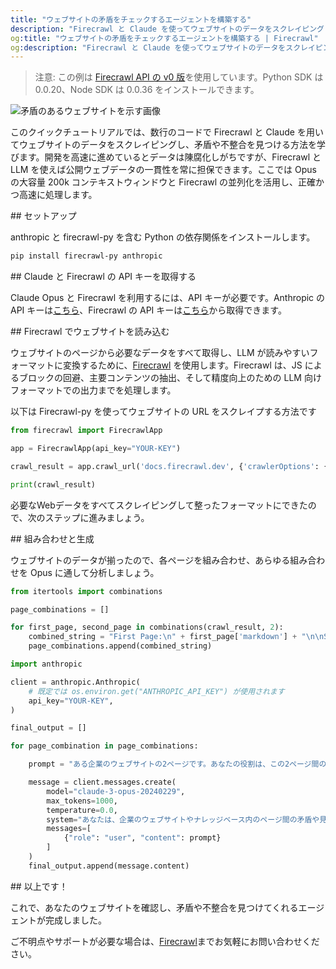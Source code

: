 ```yaml
---
title: "ウェブサイトの矛盾をチェックするエージェントを構築する"
description: "Firecrawl と Claude を使ってウェブサイトのデータをスクレイピングし、矛盾を検出する"
og:title: "ウェブサイトの矛盾をチェックするエージェントを構築する | Firecrawl"
og:description: "Firecrawl と Claude を使ってウェブサイトのデータをスクレイピングし、矛盾を検出する"
---
```


> 注意: この例は [Firecrawl API の v0 版](/ja/v0/introduction)を使用しています。Python SDK は 0.0.20、Node SDK は 0.0.36 をインストールできます。

<img className="block" src="/images/articles/hero-contradiction.png" alt="矛盾のあるウェブサイトを示す画像" />

このクイックチュートリアルでは、数行のコードで Firecrawl と Claude を用いてウェブサイトのデータをスクレイピングし、矛盾や不整合を見つける方法を学びます。開発を高速に進めているとデータは陳腐化しがちですが、Firecrawl と LLM を使えば公開ウェブデータの一貫性を常に担保できます。ここでは Opus の大容量 200k コンテキストウィンドウと Firecrawl の並列化を活用し、正確かつ高速に処理します。

<div id="setup">
  ## セットアップ
</div>

anthropic と firecrawl-py を含む Python の依存関係をインストールします。

```bash
pip install firecrawl-py anthropic
```

<div id="getting-your-claude-and-firecrawl-api-keys">
  ## Claude と Firecrawl の API キーを取得する
</div>

Claude Opus と Firecrawl を利用するには、API キーが必要です。Anthropic の API キーは[こちら](https://www.anthropic.com/)、Firecrawl の API キーは[こちら](https://firecrawl.dev)から取得できます。

<div id="load-website-with-firecrawl">
  ## Firecrawl でウェブサイトを読み込む
</div>

ウェブサイトのページから必要なデータをすべて取得し、LLM が読みやすいフォーマットに変換するために、[Firecrawl](https://firecrawl.dev) を使用します。Firecrawl は、JS によるブロックの回避、主要コンテンツの抽出、そして精度向上のための LLM 向けフォーマットでの出力までを処理します。

以下は Firecrawl-py を使ってウェブサイトの URL をスクレイプする方法です

```python
from firecrawl import FirecrawlApp

app = FirecrawlApp(api_key="YOUR-KEY")

crawl_result = app.crawl_url('docs.firecrawl.dev', {'crawlerOptions': {'excludes': ['blog/*','usecases/*']}})

print(crawl_result)
```

必要なWebデータをすべてスクレイピングして整ったフォーマットにできたので、次のステップに進みましょう。

<div id="combination-and-generation">
  ## 組み合わせと生成
</div>

ウェブサイトのデータが揃ったので、各ページを組み合わせ、あらゆる組み合わせを Opus に通して分析しましょう。

```python
from itertools import combinations

page_combinations = []

for first_page, second_page in combinations(crawl_result, 2):
    combined_string = "First Page:\n" + first_page['markdown'] + "\n\nSecond Page:\n" + second_page['markdown']
    page_combinations.append(combined_string)

import anthropic

client = anthropic.Anthropic(
    # 既定では os.environ.get("ANTHROPIC_API_KEY") が使用されます
    api_key="YOUR-KEY",
)

final_output = []

for page_combination in page_combinations:

    prompt = "ある企業のウェブサイトの2ページです。あなたの役割は、この2ページ間の矛盾や見解の不一致を見つけることです。これは古い情報などが原因の可能性があります。矛盾が見つかった場合は、それらを列挙し、なぜ矛盾または相違しているのかを具体的かつ簡潔に説明してください。矛盾が見つからなくても問題はありません。その場合は「矛盾は見つかりませんでした」とだけ述べ、他には何も書かないでください。以下がページです: " + "\n\n".join(page_combination)

    message = client.messages.create(
        model="claude-3-opus-20240229",
        max_tokens=1000,
        temperature=0.0,
        system="あなたは、企業のウェブサイトやナレッジベース内のページ間の矛盾や見解の不一致を特定するのを支援するアシスタントです。これはナレッジベース内の古い情報が原因である可能性があります。",
        messages=[
            {"role": "user", "content": prompt}
        ]
    )
    final_output.append(message.content)

```

<div id="thats-about-it">
  ## 以上です！
</div>

これで、あなたのウェブサイトを確認し、矛盾や不整合を見つけてくれるエージェントが完成しました。

ご不明点やサポートが必要な場合は、[Firecrawl](https://firecrawl.dev)までお気軽にお問い合わせください。